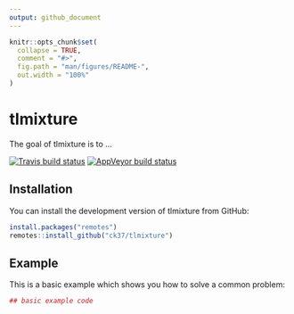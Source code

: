 ```yaml
---
output: github_document
---
```


<!-- README.md is generated from README.Rmd. Please edit that file -->

```r
knitr::opts_chunk$set(
  collapse = TRUE,
  comment = "#>",
  fig.path = "man/figures/README-",
  out.width = "100%"
)
```
# tlmixture

The goal of tlmixture is to ...

[![Travis build status](https://travis-ci.org/ck37/tlmixture.svg?branch=master)](https://travis-ci.org/ck37/tlmixture)
[![AppVeyor build status](https://ci.appveyor.com/api/projects/status/github/ck37/tlmixture?branch=master&svg=true)](https://ci.appveyor.com/project/ck37/tlmixture)

## Installation

You can install the development version of tlmixture from GitHub:

``` r
install.packages("remotes")
remotes::install_github("ck37/tlmixture")
```

## Example

This is a basic example which shows you how to solve a common problem:

```r
## basic example code
```

